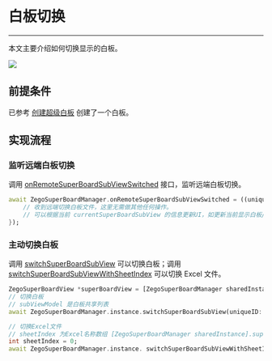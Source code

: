 # 白板切换

- - -

本文主要介绍如何切换显示的白板。

<Frame width="512" height="auto" caption=""><img src="https://doc-media.zego.im/sdk-doc/Pics/WhiteboardView/switch.gif" /></Frame>

## 前提条件

已参考 [创建超级白板](../quick-start/create-white-board.mdx) 创建了一个白板。

## 实现流程

### 监听远端白板切换

调用 [onRemoteSuperBoardSubViewSwitched](https://pub.dev/documentation/zego_superboard/latest/zego_superboard_event_handler/ZegoSuperBoardEventHandler/onRemoteSuperBoardSubViewSwitched.html) 接口，监听远端白板切换。

```dart
await ZegoSuperBoardManager.onRemoteSuperBoardSubViewSwitched = ((uniqueID) {
    // 收到远端切换白板文件，这里无需做其他任何操作。
    // 可以根据当前 currentSuperBoardSubView 的信息更新UI，如更新当前显示白板/文件名称。
});
```

### 主动切换白板

调用 [switchSuperBoardSubView](https://pub.dev/documentation/zego_superboard/latest/zego_superboard/ZegoSuperBoardManager/switchSuperBoardSubView.html) 可以切换白板；调用 [switchSuperBoardSubViewWithSheetIndex](https://pub.dev/documentation/zego_superboard/latest/zego_superboard/ZegoSuperBoardManager/switchSuperBoardSubViewWithSheetIndex.html) 可以切换 Excel 文件。

```dart
ZegoSuperBoardView *superBoardView = [ZegoSuperBoardManager sharedInstance].superBoardView;
// 切换白板
// subViewModel 是白板共享列表
await ZegoSuperBoardManager.instance.switchSuperBoardSubView(uniqueID: subViewModel.uniqueID);

// 切换Excel文件
// sheetIndex 为Excel名称数组 [ZegoSuperBoardManager sharedInstance].superBoardView.currentSuperBoardSubView.excelSheetNameList 里的下标
int sheetIndex = 0;
await ZegoSuperBoardManager.instance. switchSuperBoardSubViewWithSheetIndex(uniqueID: subViewModel.uniqueID, sheetIndex: sheetIndex);
```
